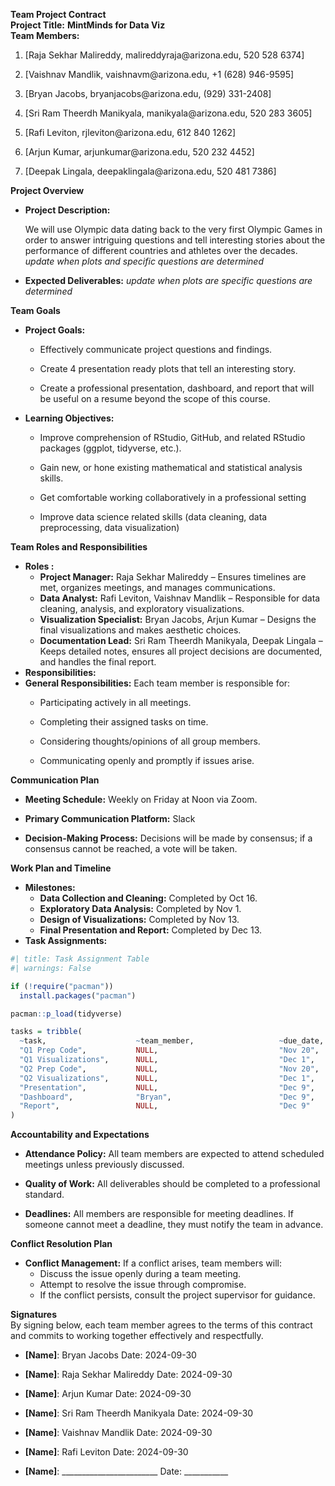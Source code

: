 **Team Project Contract**\
**Project Title:** **MintMinds for Data Viz\
Team Members:**

1.  \[Raja Sekhar Malireddy, malireddyraja\@arizona.edu, 520 528 6374\]

2.  \[Vaishnav Mandlik, vaishnavm\@arizona.edu, +1 (628) 946-9595\]

3.  \[Bryan Jacobs, bryanjacobs\@arizona.edu, (929) 331-2408\]

4.  \[Sri Ram Theerdh Manikyala, manikyala\@arizona.edu, 520 283 3605\]

5.  \[Rafi Leviton, rjleviton\@arizona.edu, 612 840 1262\]

6.  \[Arjun Kumar, arjunkumar\@arizona.edu, 520 232 4452\]

7.  \[Deepak Lingala, deepaklingala\@arizona.edu, 520 481 7386\]

**Project Overview**

-   **Project Description:**

    We will use Olympic data dating back to the very first Olympic Games in order to answer intriguing questions and tell interesting stories about the performance of different countries and athletes over the decades. *update when plots and specific questions are determined*

-   **Expected Deliverables:** *update when plots are specific questions are determined*

**Team Goals**

-   **Project Goals:**

    -   Effectively communicate project questions and findings.

    -   Create 4 presentation ready plots that tell an interesting story.

    -   Create a professional presentation, dashboard, and report that will be useful on a resume beyond the scope of this course.

-   **Learning Objectives:**

    -   Improve comprehension of RStudio, GitHub, and related RStudio packages (ggplot, tidyverse, etc.).

    -   Gain new, or hone existing mathematical and statistical analysis skills.

    -   Get comfortable working collaboratively in a professional setting

    -   Improve data science related skills (data cleaning, data preprocessing, data visualization)

**Team Roles and Responsibilities**

-   **Roles :**
    -   **Project Manager:** Raja Sekhar Malireddy – Ensures timelines are met, organizes meetings, and manages communications.
    -   **Data Analyst:** Rafi Leviton, Vaishnav Mandlik – Responsible for data cleaning, analysis, and exploratory visualizations.
    -   **Visualization Specialist:** Bryan Jacobs, Arjun Kumar – Designs the final visualizations and makes aesthetic choices.
    -   **Documentation Lead:** Sri Ram Theerdh Manikyala, Deepak Lingala – Keeps detailed notes, ensures all project decisions are documented, and handles the final report.
-   **Responsibilities:**
-   **General Responsibilities:** Each team member is responsible for:
    -   Participating actively in all meetings.

    -   Completing their assigned tasks on time.

    -   Considering thoughts/opinions of all group members.

    -   Communicating openly and promptly if issues arise.

**Communication Plan**

-   **Meeting Schedule:** Weekly on Friday at Noon via Zoom.

-   **Primary Communication Platform:** Slack

-   **Decision-Making Process:** Decisions will be made by consensus; if a consensus cannot be reached, a vote will be taken.

**Work Plan and Timeline**

-   **Milestones:**
    -   **Data Collection and Cleaning:** Completed by Oct 16.
    -   **Exploratory Data Analysis:** Completed by Nov 1.
    -   **Design of Visualizations:** Completed by Nov 13.
    -   **Final Presentation and Report:** Completed by Dec 13.
-   **Task Assignments:**

```r
#| title: Task Assignment Table
#| warnings: False

if (!require("pacman")) 
  install.packages("pacman")

pacman::p_load(tidyverse)

tasks = tribble(
  ~task,                    ~team_member,                   ~due_date,
  "Q1 Prep Code",           NULL,                           "Nov 20",
  "Q1 Visualizations",      NULL,                           "Dec 1",
  "Q2 Prep Code",           NULL,                           "Nov 20",
  "Q2 Visualizations",      NULL,                           "Dec 1",
  "Presentation",           NULL,                           "Dec 9",
  "Dashboard",              "Bryan",                        "Dec 9",
  "Report",                 NULL,                           "Dec 9"
)
```

**Accountability and Expectations**

-   **Attendance Policy:** All team members are expected to attend scheduled meetings unless previously discussed.

-   **Quality of Work:** All deliverables should be completed to a professional standard.

-   **Deadlines:** All members are responsible for meeting deadlines. If someone cannot meet a deadline, they must notify the team in advance.

**Conflict Resolution Plan**

-   **Conflict Management:** If a conflict arises, team members will:
    -   Discuss the issue openly during a team meeting.
    -   Attempt to resolve the issue through compromise.
    -   If the conflict persists, consult the project supervisor for guidance.

**Signatures**\
By signing below, each team member agrees to the terms of this contract and commits to working together effectively and respectfully.

-   **\[Name\]**: Bryan Jacobs Date: 2024-09-30

-   **\[Name\]**: Raja Sekhar Malireddy Date: 2024-09-30

-   **\[Name\]**: Arjun Kumar Date: 2024-09-30

-   **\[Name\]**: Sri Ram Theerdh Manikyala Date: 2024-09-30

-   **\[Name\]**: Vaishnav Mandlik Date: 2024-09-30

-   **\[Name\]**: Rafi Leviton Date: 2024-09-30

-   **\[Name\]**: \_\_\_\_\_\_\_\_\_\_\_\_\_\_\_\_\_\_\_\_\_\_\_\_ Date: \_\_\_\_\_\_\_\_\_\_\_
